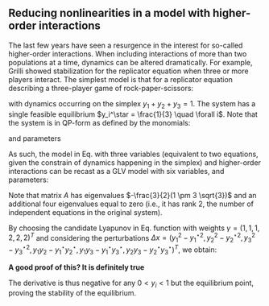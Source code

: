 ## Reducing nonlinearities in a model with higher-order interactions
\label{sec:hoi}

The last few years have seen a resurgence in the interest for so-called higher-order interactions. When including interactions of more than two populations at a time, dynamics can be altered dramatically. For example, Grilli \textit{et al.} showed stabilization for the replicator equation when three or more players interact. The simplest model is that for a replicator equation describing a three-player game of rock-paper-scissors:

\begin{equation}
\label{eq:rpshoi}
\begin{cases}
\dot{y}_1 = y_1 (2 y_3^2 + y_1 y_3 - 2 y_1 y_2 - y_2^2)\\
\dot{y}_2 = y_2 (2 y_1^2 + y_1 y_2 - 2 y_2 y_3 - y_3^2)\\
\dot{y}_3 = y_3 (2 y_2^2 + y_2 y_3 - 2 y_1 y_3 - y_2^2)
\end{cases}
\end{equation}

with dynamics occurring on the simplex $y_1 + y_2 + y_3 = 1$. The system has a single feasible equilibrium $y_i^\star = \frac{1}{3} \quad \forall i$. Note that the system is in QP-form as defined by the monomials:

\begin{equation}
\label{eq:rpshoimon}
x = 
\begin{pmatrix}
y_1^2\\ y_2^2 \\ y_3^2 \\ y_1 y_2 \\ y_1 y_3 \\ y_2 y_3
\end{pmatrix} 
\end{equation}

and parameters

\begin{equation}
\label{eq:rpshoiqp}
\lambda = \begin{pmatrix}
0\\
0\\
0
\end{pmatrix} \quad 
M = \begin{pmatrix}
0 & -1 & 2 & -2 & 1 & 0\\
2 & 0 & -1 & 1 & 0 & -2\\
-1 & 2 & 0 & 0 & -2 & 1
\end{pmatrix} \quad
B = \begin{pmatrix}
2 & 0 & 0 \\
0 & 2 & 0 \\
0 & 0 & 2 \\
1 & 1 & 0 \\
1 & 0 & 1 \\
0 & 1 & 1
\end{pmatrix}
\end{equation}

As such, the model in Eq. \ref{eq:rpshoi} with three variables (equivalent to two equations, given the constrain of dynamics happening in the simplex) and higher-order interactions can be recast as a GLV model with six variables, and parameters:

\begin{equation}
r = B \lambda = \vec{0}
\quad
A = B M = \begin{pmatrix}
0 & -2 & 4 & -4 & 2 & 0 \\ 
4 & 0 & -2 & 2 & 0 & -4 \\ 
-2 & 4 & 0 & 0 & -4 & 2 \\ 
2 & -1 & 1 & -1 & 1 & -2 \\ 
-1 & 1 & 2 & -2 & -1 & 1 \\ 
1 & 2 & -1 & 1 & -2 & -1
\end{pmatrix}
\end{equation}

Note that matrix $A$ has eigenvalues $-\frac{3}{2}(1 \pm 3 \sqrt{3})$ and an additional four eigenvalues equal to zero (i.e., it has rank 2, the number of independent equations in the original system).

By choosing the candidate Lyapunov in Eq. \ref{eq:goh} function with weights $\gamma = (1,1,1, 2,2,2)^T$ and considering the perturbations $\Delta x = (y_1^2 - {y_1^\star}^2, y_2^2 - {y_2^\star}^2, y_3^2 - {y_3^\star}^2, y_1 y_2 - y_1^\star y_2^\star, y_1 y_3 - y_1^\star y_3^\star, y_2 y_3 - y_2^\star y_3^\star)^T$, we obtain:

\begin{equation}
\dot{V} = -\frac{2}{3} \left(y_1^2 + y_2^2 + y_3^2 - y_1 y_2 -y_1 y_3 - y_2 y_3 \right) \leq 0
\end{equation}

**A good proof of this? It is definitely true**

The derivative is thus negative for any $0<y_i<1$ but the equilibrium point, proving the stability of the equilibrium.

